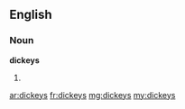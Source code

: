 ==English==

===Noun===
'''dickeys'''

# {{plural of|dickey}}

[[ar:dickeys]]
[[fr:dickeys]]
[[mg:dickeys]]
[[my:dickeys]]
